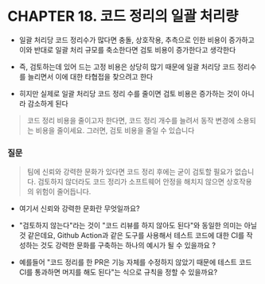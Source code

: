 # CHAPTER 18. 코드 정리의 일괄 처리량

- 일괄 처리당 코드 정리수가 많다면 충돌, 상호작용, 추측으로 인한 비용이 증가하고 이와 반대로 일괄 처리 규모를 축소한다면 검토 비용이 증가한다고 생각한다

- 즉, 검토하는데 있어 드는 고정 비용은 상당히 많기 때문에 일괄 처리당 코드 정리수를 늘리면서 이에 대한 타협접을 찾으려고 한다

- 히지만 실제로 일괄 처리당 코드 정리 수를 줄이면 검토 비용은 증가하는 것이 아니라 감소하게 된다

> 코드 정리 비용을 줄이고자 한다면, 코드 정리 개수를 늘려서 동작 변경에 소용되는 비용을 줄이세요. 그러면, 검토 비용을 줄일 수 있습니다

### 질문

> 팀에 신뢰와 강력한 문화가 있다면 코드 정리 후에는 굳이 검토할 필요가 없습니다. 검토하지 않더라도 코드 정리가 소프트웨어 안정을 해치지 않으면 상호작용의 위험이 줄어듭니다.

- 여기서 신뢰와 강력한 문화란 무엇일까요?

- "검토하지 않는다"라는 것이 "코드 리뷰를 하지 않아도 된다"와 동일한 의미는 아닐 것 같은데요, Github Action과 같은 도구를 사용해서 테스트 코드에 대한 CI를 작성하는 것도 강력한 문화를 구축하는 하나의 예시가 될 수 있을까요 ?

- 예를들어 "코드 정리를 한 PR은 기능 자체를 수정하지 않았기 때문에 테스트 코드 CI를 통과하면 머지를 해도 된다"는 식으로 규칙을 정할 수 있을까요?
